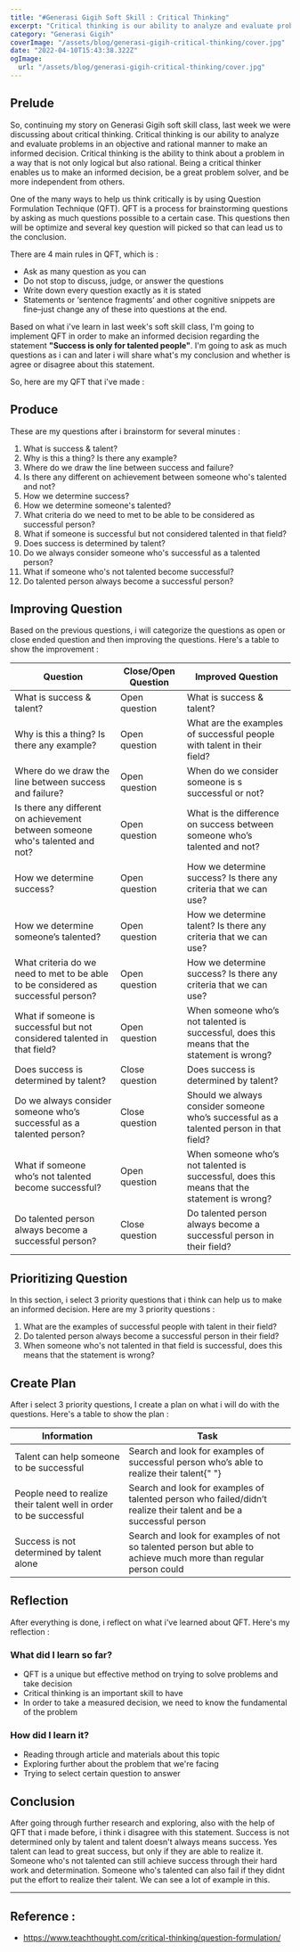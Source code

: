 ```yaml
---
title: "#Generasi Gigih Soft Skill : Critical Thinking"
excerpt: "Critical thinking is our ability to analyze and evaluate problems in an objective and rational manner to make an informed decision. Critical thinking is the ability to think about a problem in a way that is not only logical but also rational."
category: "Generasi Gigih"
coverImage: "/assets/blog/generasi-gigih-critical-thinking/cover.jpg"
date: "2022-04-10T15:43:38.322Z"
ogImage:
  url: "/assets/blog/generasi-gigih-critical-thinking/cover.jpg"
---
```


## Prelude

So, continuing my story on Generasi Gigih soft skill class, last week we were discussing about critical thinking. Critical thinking is our ability to analyze and evaluate problems in an objective and rational manner to make an informed decision. Critical thinking is the ability to think about a problem in a way that is not only logical but also rational. Being a critical thinker enables us to make an informed decision, be a great problem solver, and be more independent from others.

One of the many ways to help us think critically is by using Question Formulation Technique (QFT). QFT is a process for brainstorming questions by asking as much questions possible to a certain case. This questions then will be optimize and several key question will picked so that can lead us to the conclusion.

There are 4 main rules in QFT, which is :

- Ask as many question as you can
- Do not stop to discuss, judge, or answer the questions
- Write down every question exactly as it is stated
- Statements or ‘sentence fragments’ and other cognitive snippets are fine–just change any of these into questions at the end.

Based on what i've learn in last week's soft skill class, I'm going to implement QFT in order to make an informed decision regarding the statement **"Success is only for talented people"**. I'm going to ask as much questions as i can and later i will share what's my conclusion and whether is agree or disagree about this statement.

So, here are my QFT that i've made :

## Produce

These are my questions after i brainstorm for several minutes :

1. What is success & talent?
2. Why is this a thing? Is there any example?
3. Where do we draw the line between success and failure?
4. Is there any different on achievement between someone who's talented and not?
5. How we determine success?
6. How we determine someone&apos;s talented?
7. What criteria do we need to met to be able to be considered as successful person?
8. What if someone is successful but not considered talented in that field?
9. Does success is determined by talent?
10. Do we always consider someone who&apos;s successful as a talented person?
11. What if someone who&apos;s not talented become successful?
12. Do talented person always become a successful person?

## Improving Question

Based on the previous questions, i will categorize the questions as open or close ended question and then improving the questions. Here's a table to show the improvement :

<table>
  <thead>
    <tr>
      <th>Question</th>
      <th>Close/Open Question</th>
      <th>Improved Question</th>
    </tr>
  </thead>
  <tbody>
    <tr>
      <td>What is success &amp; talent?</td>
      <td>Open question</td>
      <td>What is success &amp; talent?</td>
    </tr>
    <tr>
      <td>Why is this a thing? Is there any example?</td>
      <td>Open question</td>
      <td>
        What are the examples of successful people with talent in their field?
      </td>
    </tr>
    <tr>
      <td>Where do we draw the line between success and failure?</td>
      <td>Open question</td>
      <td>When do we consider someone is s successful or not?</td>
    </tr>
    <tr>
      <td>
        Is there any different on achievement between someone who's talented and
        not?
      </td>
      <td>Open question</td>
      <td>
        What is the difference on success between someone who’s talented and
        not?
      </td>
    </tr>
    <tr>
      <td>How we determine success?</td>
      <td>Open question</td>
      <td>How we determine success? Is there any criteria that we can use?</td>
    </tr>
    <tr>
      <td>How we determine someone’s talented?</td>
      <td>Open question</td>
      <td>How we determine talent? Is there any criteria that we can use?</td>
    </tr>
    <tr>
      <td>
        What criteria do we need to met to be able to be considered as
        successful person?
      </td>
      <td>Open question</td>
      <td>How we determine success? Is there any criteria that we can use?</td>
    </tr>
    <tr>
      <td>
        What if someone is successful but not considered talented in that field?
      </td>
      <td>Open question</td>
      <td>
        When someone who’s not talented is successful, does this means that the
        statement is wrong?
      </td>
    </tr>
    <tr>
      <td>Does success is determined by talent?</td>
      <td>Close question</td>
      <td>Does success is determined by talent?</td>
    </tr>
    <tr>
      <td>
        Do we always consider someone who’s successful as a talented person?
      </td>
      <td>Close question</td>
      <td>
        Should we always consider someone who’s successful as a talented person
        in that field?
      </td>
    </tr>
    <tr>
      <td>What if someone who’s not talented become successful?</td>
      <td>Open question</td>
      <td>
        When someone who’s not talented is successful, does this means that the
        statement is wrong?
      </td>
    </tr>
    <tr>
      <td>Do talented person always become a successful person?</td>
      <td>Close question</td>
      <td>
        Do talented person always become a successful person in their field?
      </td>
    </tr>
  </tbody>
</table>

## Prioritizing Question

In this section, i select 3 priority questions that i think can help us to make an informed decision. Here are my 3 priority questions :

1. What are the examples of successful people with talent in their field?
2. Do talented person always become a successful person in their field?
3. When someone who&apos;s not talented in that field is successful, does this means that the statement is wrong?

## Create Plan

After i select 3 priority questions, I create a plan on what i will do with the questions. Here's a table to show the plan :

<table>
  <thead>
    <tr>
      <th>Information</th>
      <th>Task</th>
    </tr>
  </thead>
  <tbody>
    <tr>
      <td>Talent can help someone to be successful</td>
      <td>
        Search and look for examples of successful person who’s able to realize
        their talent{" "}
      </td>
    </tr>
    <tr>
      <td>
        People need to realize their talent well in order to be successful
      </td>
      <td>
        Search and look for examples of talented person who failed/didn’t
        realize their talent and be a successful person
      </td>
    </tr>
    <tr>
      <td>Success is not determined by talent alone</td>
      <td>
        Search and look for examples of not so talented person but able to
        achieve much more than regular person could
      </td>
    </tr>
  </tbody>
</table>

## Reflection

After everything is done, i reflect on what i've learned about QFT. Here's my reflection :

### What did I learn so far?

- QFT is a unique but effective method on trying to solve problems and take decision
- Critical thinking is an important skill to have
- In order to take a measured decision, we need to know the fundamental of the problem

### How did I learn it?

- Reading through article and materials about this topic
- Exploring further about the problem that we&apos;re facing
- Trying to select certain question to answer

## Conclusion

After going through further research and exploring, also with the help of QFT that i made before, i think i disagree with this statement. Success is not determined only by talent and talent doesn&apos;t always means success. Yes talent can lead to great success, but only if they are able to realize it. Someone who&apos;s not talented can still achieve success through their hard work and determination. Someone who&apos;s talented can also fail if they didnt put the effort to realize their talent. We can see a lot of example in this.

---

## Reference :

- https://www.teachthought.com/critical-thinking/question-formulation/
